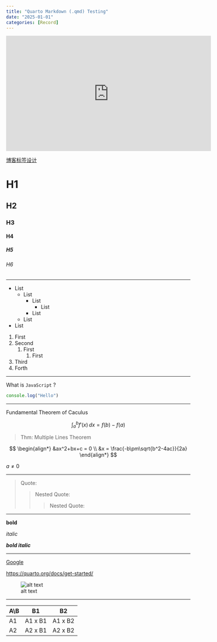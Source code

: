 ```yaml
---
title: "Quarto Markdown (.qmd) Testing"
date: "2025-01-01"
categories: [Record]
---
```


<iframe width="560" height="315" src="https://www.youtube.com/embed/x3tPr3nkzqQ?si=H1kkfb5Gs9X394uc" title="YouTube video player" frameborder="0" allow="accelerometer; autoplay; clipboard-write; encrypted-media; gyroscope; picture-in-picture; web-share" referrerpolicy="strict-origin-when-cross-origin" allowfullscreen></iframe>


[博客标签设计](博客标签设计.qmd)

# H1

## H2

### H3

#### H4

##### H5

###### H6

------------------------------------------------------------------------

- List
  - List
    - List
      - List
    - List
  - List
- List

1.  First
2.  Second
    1.  First
        1.  First
3.  Third
4.  Forth

---

What is `JavaScript` ?

``` js
console.log("Hello")
```

---

Fundamental Theorem of Caculus

$$
    \int_a^b f'(x) \, dx = f(b) - f(a)
    $$

> Thm: Multiple Lines Theorem

$$
\begin{align*}
&ax^2+bx+c = 0 \\ 
&x = \frac{-b\pm\sqrt{b^2-4ac}}{2a}
\end{align*}
$$

::: callout-note
$a \neq 0$
:::

---

> Quote:
>
> > Nested Quote:
> >
> > > Nested Quote:

---

**bold**

*italic*

***bold italic***

---

[Google](https://www.google.com)

<https://quarto.org/docs/get-started/>

![alt text](<images/Quarto Markdown (.qmd) Testing/image.png>)

---

| A\\B | B1      | B2      |
|------|---------|---------|
| A1   | A1 x B1 | A1 x B2 |
| A2   | A2 x B1 | A2 x B2 |